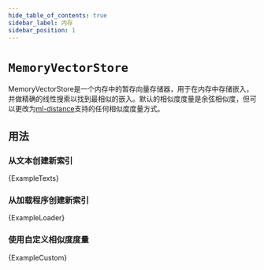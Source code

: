 ```yaml
---
hide_table_of_contents: true
sidebar_label: 内存
sidebar_position: 1
---
```




# `MemoryVectorStore`

MemoryVectorStore是一个内存中的暂存向量存储器，用于在内存中存储嵌入，并做精确的线性搜索以找到最相似的嵌入。默认的相似度度量是余弦相似度，但可以更改为[ml-distance](https://mljs.github.io/distance/modules/similarity.html)支持的任何相似度度量方式。

## 用法

### 从文本创建新索引



<CodeBlock language="typescript">{ExampleTexts}</CodeBlock>


### 从加载程序创建新索引



<CodeBlock language="typescript">{ExampleLoader}</CodeBlock>


### 使用自定义相似度度量




<CodeBlock language="typescript">{ExampleCustom}</CodeBlock>

